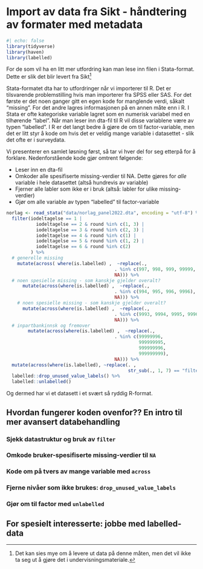 # Import av data fra Sikt - håndtering av formater med metadata 


```r
#| echo: false
library(tidyverse)
library(haven)
library(labelled)

```


For de som vil ha en litt mer utfordring kan man lese inn filen i Stata-format. Dette er slik det blir levert fra Sikt^[Det kan sies mye om å levere ut data på denne måten, men det vil ikke ta seg ut å gjøre det i undervisningsmateriale.]

Stata-formatet dta har to utfordringer når vi importerer til R. Det er tilsvarende problemstilling hvis man importerer fra SPSS eller SAS. For det første er det noen ganger gitt en egen kode for manglende verdi, såkalt "missing". For det andre lagres informasjonen på en annen måte enn i R. I Stata er ofte kategoriske variable lagret som en numerisk variabel med en tilhørende "label". Når man leser inn dta-fil til R vil disse variablene være av typen "labelled". I R er det langt bedre å gjøre de om til factor-variable, men det er litt styr å kode om hvis det er veldig mange variable i datasettet - slik det ofte er i surveydata. 

Vi presenterer en samlet løsning først, så tar vi hver del for seg etterpå for å forklare. Nedenforstående kode gjør omtrent følgende: 

* Leser inn en dta-fil
* Omkoder alle spesifiserte missing-verdier til NA. Dette gjøres for *alle* variable i hele datasettet (altså hundrevis av variable)
* Fjerner alle labler som ikke er i bruk (altså: labler for ulike missing-verdier)
* Gjør om alle variable av typen "labelled" til factor-variable 

```r
norlag <- read_stata("data/norlag_panel2022.dta", encoding = "utf-8") %>% 
  filter(iodeltagelse == 1 |  
           iodeltagelse == 2 & round %in% c(1, 3) | 
           iodeltagelse == 3 & round %in% c(2, 3) |
           iodeltagelse == 4 & round %in% c(1) |
           iodeltagelse == 5 & round %in% c(1, 2) |
           iodeltagelse == 6 & round %in% c(2)
         ) %>% 
  # generelle missing
    mutate(across( where(is.labelled) ,  ~replace(., 
                                        . %in% c(997, 998, 999, 99999, 999999), 
                                        NA))) %>%
  # noen spesielle missing - som kanskje gjelder overalt?
      mutate(across(where(is.labelled) ,  ~replace(., 
                                        . %in% c(994, 995, 996, 9996), 
                                        NA))) %>%
    # noen spesielle missing - som kanskje gjelder overalt?
      mutate(across(where(is.labelled) ,  ~replace(., 
                                        . %in% c(9993, 9994, 9995, 9996, 9997, 9998, 999), 
                                        NA))) %>%
  # inpartbankinnsk og fremover
        mutate(across(where(is.labelled) ,  ~replace(., 
                                        . %in% c(99999996,
                                                 999999995,
                                                 999999996,
                                                 999999999), 
                                        NA))) %>%
  mutate(across(where(is.labelled), ~replace(. ,
                                             str_sub(., 1, 7) == "filter:", NA))) %>% 
  labelled::drop_unused_value_labels() %>% 
  labelled::unlabelled()
```

Og dermed har vi et datasett i et svært så ryddig R-format. 


## Hvordan fungerer koden ovenfor?? En intro til mer avansert databehandling


### Sjekk datastruktur og bruk av `filter`


### Omkode bruker-spesifiserte missing-verdier til `NA`


### Kode om på tvers av mange variable med `across` 


### Fjerne nivåer som ikke brukes: `drop_unused_value_labels`


### Gjør om til factor med `unlabelled`


## For spesielt interesserte: jobbe med labelled-data


